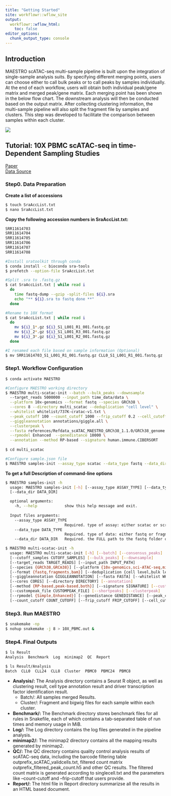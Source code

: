 ```yaml
---
title: "Getting Started"
site: workflowr::wflow_site
output:
  workflowr::wflow_html:
    toc: false
editor_options:
  chunk_output_type: console
---
```


## Introduction

MAESTRO scATAC-seq multi-sample pipeline is built upon the integration of single-sample analysis suits. By specifying different merging points, users can choose either to call bulk peaks or to call peaks by samples individually. At the end of each workflow, users will obtain both individual peak/gene matrix and merged peak/gene matrix. Each merging point has been shown in the below flow chart. The downstream analysis will then be conducted based on the output matrix. After collecting clustering information, the multi-sample pipeline will also split the fragment file by samples and clusters. This step was developed to facilitate the comparison between samples within each cluster.

![](assets/flowchart.png)

## Tutorial: 10X PBMC scATAC-seq in time-Dependent Sampling Studies

[Paper](https://genomebiology.biomedcentral.com/articles/10.1186/s13059-020-02032-0)\
[Data Source](https://www.ncbi.nlm.nih.gov/Traces/study/?acc=PRJNA545828&o=assay_type_s%3Aa)


### Step0. Data Preparation


**Create a list of accessions**

```bash
$ touch SraAccList.txt
$ nano SraAccList.txt

```

**Copy the following accession numbers in SraAccList.txt:**
```bash
SRR11614703
SRR11614704
SRR11614705
SRR11614706
SRR11614707
SRR11614708
```


```bash
#Install sratoolkit through conda
$ conda install -c bioconda sra-tools
$ prefetch --option-file SraAccList.txt

#Split .sra to .fastq.gz
$ cat SraAccList.txt | while read i
  do
    time fastq-dump --gzip -split-files ${i}.sra
    echo "** ${i}.sra to fastq done **"
  done

#Rename to 10X format
$ cat SraAccList.txt | while read i
  do
    mv ${i}_1*.gz ${i}_S1_L001_R1_001.fastq.gz
    mv ${i}_2*.gz ${i}_S1_L001_R3_001.fastq.gz
    mv ${i}_3*.gz ${i}_S1_L001_R2_001.fastq.gz
  done

#I renamed each file based on sample information (Optional)
$ mv SRR11614703_S1_L001_R1_001.fastq.gz CLL0_S1_L001_R1_001.fastq.gz

```

### Step1. Workflow Configuration
```bash
$ conda activate MAESTRO

#Configure MAESTRO working directory
$ MAESTRO multi-scatac-init --batch --bulk_peaks --downsample 
  --target_reads 5000000 --input_path time_data/data \
  --platform 10x-genomics --format fastq --species GRCh38 \
  --cores 8 --directory multi_scatac --deduplication "cell level" \
  --whitelist whitelist/737K-cratac-v1.txt \
  --peak_cutoff 100 --count_cutoff 1000 --frip_cutoff 0.2 --cell_cutoff 10 \
  --giggleannotation annotations/giggle.all \
  --clusterpeak \
  --fasta references/Refdata_scATAC_MAESTRO_GRCh38_1.1.0/GRCh38_genome.fa \
  --rpmodel Enhanced  --genedistance 10000 \
  --annotation --method RP-based --signature human.immune.CIBERSORT
  
$ cd multi_scatac

#Configure sample.json file
$ MAESTRO samples-init --assay_type scatac --data_type fastq --data_dir time_data/data/
```

**To get a full Description of command-line options**
```bash
$ MAESTRO samples-init -h
  usage: MAESTRO samples-init [-h] [--assay_type ASSAY_TYPE] [--data_type DATA_TYPE] 
  [--data_dir DATA_DIR]

  optional arguments:
    -h, --help            show this help message and exit.
  
  Input files arguments:
    --assay_type ASSAY_TYPE
                          Required. type of assay: either scatac or scrna.
    --data_type DATA_TYPE
                          Required. type of data: either fastq or fragment.
    --data_dir DATA_DIR   Required. the FULL path to the fastq folder or the fragment folder.

$ MAESTRO multi-scatac-init -h
  usage: MAESTRO multi-scatac-init [-h] [--batch] [--consensus_peaks] 
  [--cutoff_samples CUTOFF_SAMPLES] [--bulk_peaks] [--downsample] 
  [--target_reads TARGET_READS] [--input_path INPUT_PATH]
  [--species {GRCh38,GRCm38}] [--platform {10x-genomics,sci-ATAC-seq,microfluidic}] 
  [--format {fastq,fragments,bam}] [--deduplication {cell level,bulk level}]
  [--giggleannotation GIGGLEANNOTATION] [--fasta FASTA] [--whitelist WHITELIST] 
  [--cores CORES] [--directory DIRECTORY] [--annotation]
  [--method {RP-based,peak-based,both}] [--signature SIGNATURE] [--custompeaks] 
  [--custompeak_file CUSTOMPEAK_FILE] [--shortpeaks] [--clusterpeak]
  [--rpmodel {Simple,Enhanced}] [--genedistance GENEDISTANCE] [--peak_cutoff PEAK_CUTOFF] 
  [--count_cutoff COUNT_CUTOFF] [--frip_cutoff FRIP_CUTOFF] [--cell_cutoff CELL_CUTOFF]
```


### Step3. Run MAESTRO
```bash
$ snakemake -np
$ nohup snakemake -j 8 > 10X_PBMC.out &
```


### Step4. Final Outputs

```bash
$ ls Result
Analysis  Benchmark  Log  minimap2  QC  Report

$ ls Result/Analysis
Batch  CLL0  CLL24  CLL8  Cluster  PBMC0  PBMC24  PBMC8
```

*  **Analysis/:** The Analysis directory contains a Seurat R object, as well as clustering result, cell type annotation result and driver transcription factor identification result.
    + Batch/: All samples merged Results.
    + Cluster/: Fragment and bigwig files for each sample within each cluster.
    
*  **Benchmark/:** The Benchmark directory stores benchmark files for all rules in Snakefile, each of which contains a tab-separated table of run times and memory usage in MiB.
*  **Log/:** The Log directory contains the log files generated in the pipeline analysis.
*  **minimap2/:** The minimap2 directory contains all the mapping results generated by minimap2.
*  **QC/:** The QC directory contains quality control analysis results of scATAC-seq data, including the barcode filtering table outprefix_scATAC_validcells.txt, filtered count matrix outprefix_filtered_peak_count.h5 and other QC results. The filtered count matrix is generated according to singlecell.txt and the parameters like --count-cutoff and --frip-cutoff that users provide. 
*  **Report/:** The html file in Report directory summarizse all the results in an HTML based document. 



